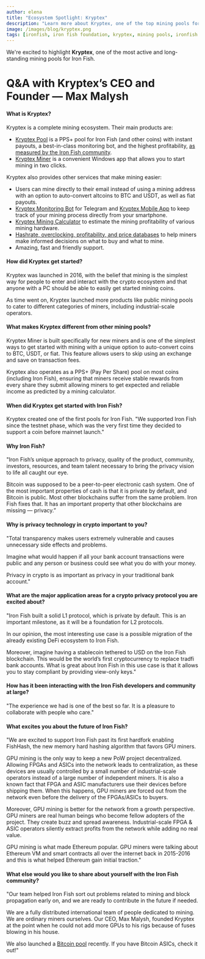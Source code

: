 ```yaml
---
author: elena
title: "Ecosystem Spotlight: Kryptex"
description: "Learn more about Kryptex, one of the top mining pools for Iron Fish"
image: /images/blog/kryptex.png
tags: [ironfish, iron fish foundation, kryptex, mining pools, ironfish mining, ecosystem-spotlight]
---
```

We're excited to highlight **Kryptex**, one of the most active and long-standing mining pools for Iron Fish.

# Q&A with Kryptex’s CEO and Founder — Max Malysh

#### What is Kryptex?

Kryptex is a complete mining ecosystem. Their main products are: 

- [Kryptex Pool](https://pool.kryptex.com) is a PPS+ pool for Iron Fish (and other coins) with instant payouts, a best-in-class monitoring bot, and the highest profitability, [as measured by the Iron Fish community](https://discord.com/channels/771503434028941353/828803908067262484/1113991523911073802).
- [Kryptex Miner](https://www.kryptex.com) is a convenient Windows app that allows you to start mining in two clicks.

Kryptex also provides other services that make mining easier:

- Users can mine directly to their email instead of using a mining address with an option to auto-convert altcoins to BTC and USDT, as well as fiat payouts.
- [Kryptex Monitoring Bot](https://t.me/KryptexMonitoringBot) for Telegram and [Kryptex Mobile App](https://www.kryptex.com/en/mobile-app) to keep track of your mining process directly from your smartphone.
- [Kryptex Mining Calculator](https://www.kryptex.com/mining-calculator) to estimate the mining profitability of various mining hardware.
- [Hashrate, overclocking, profitability, and price databases](https://www.kryptex.com/best-gpus-for-mining) to help miners make informed decisions on what to buy and what to mine.
- Amazing, fast and friendly support.

#### How did Kryptex get started?

Kryptex was launched in 2016, with the belief that mining is the simplest way for people to enter and interact with the crypto ecosystem and that anyone with a PC should be able to easily get started mining coins. 

As time went on, Kryptex launched more products like public mining pools to cater to different categories of miners, including industrial-scale operators.

#### What makes Kryptex different from other mining pools?

Kryptex Miner is built specifically for new miners and is one of the simplest ways to get started with mining with a unique option to auto-convert coins to BTC, USDT, or fiat. This feature allows users to skip using an exchange and save on transaction fees.

Kryptex also operates as a PPS+ (Pay Per Share) pool on most coins (including Iron Fish), ensuring that miners receive stable rewards from every share they submit allowing miners to get expected and reliable income as predicted by a mining calculator.

#### When did Kryptex get started with Iron Fish?

Kryptex created one of the first pools for Iron Fish. "We supported Iron Fish since the testnet phase, which was the very first time they decided to support a coin before mainnet launch."

#### Why Iron Fish?

"Iron Fish’s unique approach to privacy, quality of the product, community, investors, resources, and team talent necessary to bring the privacy vision to life all caught our eye. 

Bitcoin was supposed to be a peer-to-peer electronic cash system. One of the most important properties of cash is that it is private by default, and Bitcoin is public. Most other blockchains suffer from the same problem. Iron Fish fixes that. It has an important property that other blockchains are missing — privacy.”

#### Why is privacy technology in crypto important to you?

"Total transparency makes users extremely vulnerable and causes unnecessary side effects and problems.

Imagine what would happen if all your bank account transactions were public and any person or business could see what you do with your money. 

Privacy in crypto is as important as privacy in your traditional bank account."

#### What are the major application areas for a crypto privacy protocol you are excited about?

"Iron Fish built a solid L1 protocol, which is private by default. This is an important milestone, as it will be a foundation for L2 protocols.

In our opinion, the most interesting use case is a possible migration of the already existing DeFi ecosystem to Iron Fish.

Moreover, imagine having a stablecoin tethered to USD on the Iron Fish blockchain. This would be the world’s first cryptocurrency to replace tradfi bank accounts. What is great about Iron Fish in this use case is that it allows you to stay compliant by providing view-only keys."

#### How has it been interacting with the Iron Fish developers and community at large?

"The experience we had is one of the best so far. It is a pleasure to collaborate with people who care."

#### What excites you about the future of Iron Fish?

"We are excited to support Iron Fish past its first hardfork enabling FishHash, the new memory hard hashing algorithm that favors GPU miners.

GPU mining is the only way to keep a new PoW project decentralized. Allowing FPGAs and ASICs into the network leads to centralization, as these devices are usually controlled by a small number of industrial-scale operators instead of a large number of independent miners. It is also a known fact that FPGA and ASIC manufacturers use their devices before shipping them. When this happens, GPU miners are forced out from the network even before the delivery of the FPGAs/ASICs to buyers. 

Moreover, GPU mining is better for the network from a growth perspective. GPU miners are real human beings who become fellow adopters of the project. They create buzz and spread awareness. Industrial-scale FPGA & ASIC operators silently extract profits from the network while adding no real value.

GPU mining is what made Ethereum popular. GPU miners were talking about Ethereum VM and smart contracts all over the internet back in 2015-2016 and this is what helped Ethereum gain initial traction."

#### What else would you like to share about yourself with the Iron Fish community?

"Our team helped Iron Fish sort out problems related to mining and block propagation early on, and we are ready to contribute in the future if needed. 

We are a fully distributed international team of people dedicated to mining. We are ordinary miners ourselves. Our CEO, Max Malysh, founded Kryptex at the point when he could not add more GPUs to his rigs because of fuses blowing in his house. 

We also launched a [Bitcoin pool](https://pool.kryptex.com/btc) recently. If you have Bitcoin ASICs, check it out!"
